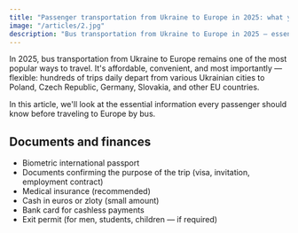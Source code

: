 ```yaml
---
title: "Passenger transportation from Ukraine to Europe in 2025: what you need to know"
image: "/articles/2.jpg"
description: "Bus transportation from Ukraine to Europe in 2025 — essential information for passengers."
---
```



In 2025, bus transportation from Ukraine to Europe remains one of the most popular ways to travel. It's affordable, convenient, and most importantly — flexible: hundreds of trips daily depart from various Ukrainian cities to Poland, Czech Republic, Germany, Slovakia, and other EU countries.

In this article, we'll look at the essential information every passenger should know before traveling to Europe by bus.

## Documents and finances

- Biometric international passport
- Documents confirming the purpose of the trip (visa, invitation, employment contract)
- Medical insurance (recommended)
- Cash in euros or zloty (small amount)
- Bank card for cashless payments
- Exit permit (for men, students, children — if required)
